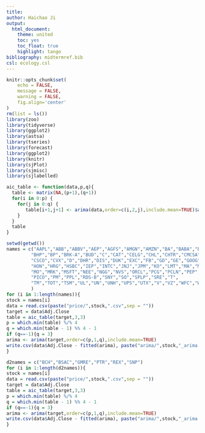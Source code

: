 ```yaml
---
title: 
author: Haichao Ji
output: 
  html_document: 
    theme: united
    toc: yes
    toc_float: true
    highlight: tango
bibliography: midtermref.bib
csl: ecology.csl
---
```


```r
knitr::opts_chunk$set(
	echo = FALSE,
	message = FALSE,
	warning = FALSE,
	fig.align='center'
)
rm(list = ls())
library(zoo)
library(tidyverse)
library(ggplot2)
library(astsa)
library(tseries)
library(forecast)
library(ggplot2)
library(knitr)
library(sjPlot)
library(sjmisc)
library(sjlabelled)
```

```r
aic_table <- function(data,p,q){
  table <- matrix(NA,(p+1),(q+1))
  for(i in 0:p) {
    for(j in 0:q) {
       table[i+1,j+1] <- arima(data,order=c(i,2,j),include.mean=TRUE)$aic
    }
  }
  table
}
```


```r
setwd(getwd())
names = c("AAPL","ABB","ABBV","AEP","AGFS","AMGN","AMZN","BA","BABA","BAC","BBL",
         "BHP","BP","BRK-A","BUD","C","CAT","CELG","CHL","CHTR","CMCSA","CODI",
         "CSCO","CVX","D","DHR","DIS","DUK","EXC","FB","GD","GE","GOOG","HD",
         "HON","HRG","HSBC","IEP","INTC","JNJ","JPM","KO","LMT","MA","MCD","MDT","MMM",
         "MO","MRK","MSFT","NEE","NGG","NVS","ORCL","PCG","PCLN","PEP","PFE","PG",
         "PICO","PM","PPL","RDS-B","SNY","SO","SPLP","SRE","T",
         "TM","TOT","TSM","UL","UN","UNH","UPS","UTX","V","VZ","WFC","WMT","XOM"
         )
for (i in 1:length(names)){
stock = names[i]
data = read.csv(paste("price/",stock,".csv",sep = ""))
target = data$Adj.Close
table = aic_table(target,3,3)
p = which.min(table) %/% 4
q = which.min(table - 1) %% 4 - 1
if (q==-1){q = 3}
arima <- arima(target,order=c(p,1,q),include.mean=TRUE)
write.csv(data$Adj.Close - fitted(arima), paste("arima/",stock,"_arima.csv",sep = ""))
}
```

```r
d2names = c("BCH","BSAC","GMRE","PTR","REX","SNP")
for (i in 1:length(d2names)){
stock = names[i]
data = read.csv(paste("price/",stock,".csv",sep = ""))
target = data$Adj.Close
table = aic_table(target,3,3)
p = which.min(table) %/% 4
q = which.min(table - 1) %% 4 - 1
if (q==-1){q = 3}
arima <- arima(target,order=c(p,1,q),include.mean=TRUE)
write.csv(data$Adj.Close - fitted(arima), paste("arima/",stock,"_arima.csv",sep = ""))
}
```

